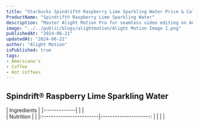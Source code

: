 ```yaml
---
title: "Starbucks Spindrift® Raspberry Lime Sparkling Water Price & Calories"
ProductName: "Spindrift® Raspberry Lime Sparkling Water" 
description: "Master Alight Motion Pro for seamless video editing on Android, iOS, and Tablets with our ultimate guide, unlocking advanced features and elevating your skills in 2024!"
image: "../../public/blogs/alightmotion/Alight Motion Image 1.png"
publishedAt: "2024-06-21"
updatedAt: "2024-06-21"
author: "Alight Motion"
isPublished: true
tags:
- Americano's
- Coffee
- Hot Coffees   
---
```


 
## Spindrift® Raspberry Lime Sparkling Water 
  
<div className="tables-container">
  <div className="table-wrapper">
    | Ingredients  |
    |:-------------|
    |              |
  </div>
  <div className="table-wrapper">
    | Nutrition               |                       |  
    |:------------------------|---------------------: |
    |                         |                       |
  </div>
</div>
<style jsx>{`
  .tables-container {
    display: flex;
    flex-direction: row;
    gap: 30px;
  }
  .table-wrapper {
    width: 500px; /* Adjust as needed */
  }
  @media (max-width: 768px) {
    .tables-container {
      flex-direction: column;
      gap: 0px; /* Adjust as needed */
    }
    .table-wrapper {
      width: 100%; /* Adjust as needed */
    }
  }
`}</style>
